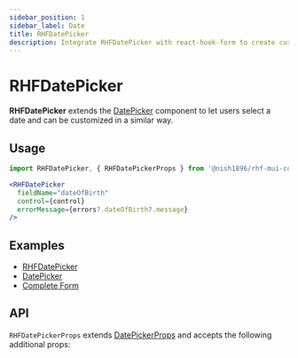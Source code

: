```yaml
---
sidebar_position: 1
sidebar_label: Date
title: RHFDatePicker
description: Integrate RHFDatePicker with react-hook-form to create customizable date-picking inputs. Supports flexible props for enhanced form functionality. Explore examples and API details for seamless integration.
---
```



# RHFDatePicker

**RHFDatePicker** extends the [DatePicker](https://mui.com/x/react-date-pickers/date-picker/)
component to let users select a date and can be customized in a similar way.

## Usage

```js
import RHFDatePicker, { RHFDatePickerProps } from '@nish1896/rhf-mui-components/mui-pickers/date';
```

```jsx
<RHFDatePicker
  fieldName="dateOfBirth"
  control={control}
  errorMessage={errors?.dateOfBirth?.message}
/>
```

## Examples
- [RHFDatePicker](https://rhf-mui-components-examples.netlify.app/date-time-pickers)
- [DatePicker](https://mui.com/x/react-date-pickers/date-picker/)
- [Complete Form](https://rhf-mui-components-examples.netlify.app/complete-form)

## API
`RHFDatePickerProps` extends [DatePickerProps](https://mui.com/x/api/date-pickers/date-picker/) 
and accepts the following additional props:

<RHFDatePickerPropsTable />
